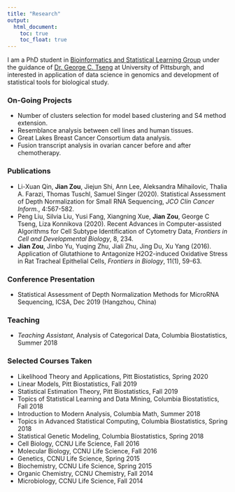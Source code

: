 ```yaml
---
title: "Research"
output:
  html_document:
    toc: true
    toc_float: true
---
```


I am a PhD student in [Bioinformatics and Statistical Learning Group](https://tsenglab.biostat.pitt.edu) under the guidance of [Dr. George C. Tseng](http://www.pitt.edu/~ctseng/) at University of Pittsburgh, and interested in application of data science in genomics and development of statistical tools for biological study.

### On-Going Projects
* Number of clusters selection for model based clustering and S4 method extension.
* Resemblance analysis between cell lines and human tissues.
* Great Lakes Breast Cancer Consortium data analysis.
* Fusion transcript analysis in ovarian cancer before and after chemotherapy. 

### Publications
* Li-Xuan Qin, **Jian Zou**, Jiejun Shi, Ann Lee, Aleksandra Mihailovic, Thalia A. Farazi, Thomas Tuschl, Samuel Singer (2020). Statistical Assessment of Depth Normalization for Small RNA Sequencing, *JCO Clin Cancer Inform.*, 4:567-582.
* Peng Liu, Silvia Liu, Yusi Fang, Xiangning Xue, **Jian Zou**, George C Tseng, Liza Konnikova (2020). Recent Advances in Computer-assisted Algorithms for Cell Subtype Identification of Cytometry Data, *Frontiers in Cell and Developmental Biology*, 8, 234.
* **Jian Zou**, Jinbo Yu, Yuqing Zhu, Jiali Zhu, Jing Du, Xu Yang (2016). Application of Glutathione to Antagonize H2O2-induced Oxidative Stress in Rat Tracheal Epithelial Cells, *Frontiers in Biology*, 11(1), 59-63.

### Conference Presentation
* Statistical Assessment of Depth Normalization Methods for MicroRNA Sequencing, ICSA, Dec 2019 (Hangzhou, China)

### Teaching
* *Teaching Assistant*, Analysis of Categorical Data, Columbia Biostatistics, Summer 2018

### Selected Courses Taken
* Likelihood Theory and Applications, Pitt Biostatistics, Spring 2020
* Linear Models, Pitt Biostatistics, Fall 2019
* Statistical Estimation Theory, Pitt Biostatistics, Fall 2019
* Topics of Statistical Learning and Data Mining, Columbia Biostatistics, Fall 2018
* Introduction to Modern Analysis, Columbia Math, Summer 2018  
* Topics in Advanced Statistical Computing, Columbia Biostatistics, Spring 2018  
* Statistical Genetic Modeling, Columbia Biostatistics, Spring 2018
* Cell Biology, CCNU Life Science, Fall 2016
* Molecular Biology, CCNU Life Science, Fall 2016
* Genetics, CCNU Life Science, Spring 2015
* Biochemistry, CCNU Life Science, Spring 2015
* Organic Chemistry, CCNU Chemistry, Fall 2014
* Microbiology, CCNU Life Science, Fall 2014
